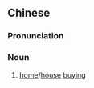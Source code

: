 {{also|购房}}
==Chinese==
{{zh-forms|s=购房}}

===Pronunciation===
{{zh-pron
|m=gòufáng
|c=gau3 fong4
|cat=n
}}

===Noun===
{{zh-noun}}

# [[home]]/[[house]] [[buying]]